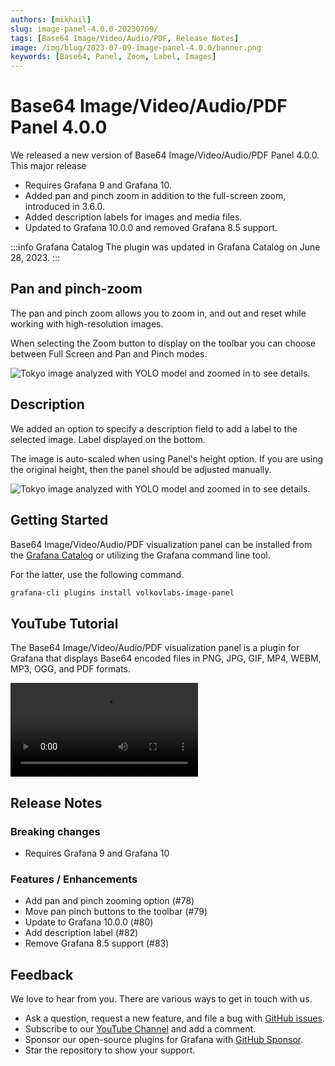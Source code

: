 ```yaml
---
authors: [mikhail]
slug: image-panel-4.0.0-20230709/
tags: [Base64 Image/Video/Audio/PDF, Release Notes]
image: /img/blog/2023-07-09-image-panel-4.0.0/banner.png
keywords: [Base64, Panel, Zoom, Label, Images]
---
```



# Base64 Image/Video/Audio/PDF Panel 4.0.0

We released a new version of Base64 Image/Video/Audio/PDF Panel 4.0.0. This major release

- Requires Grafana 9 and Grafana 10.
- Added pan and pinch zoom in addition to the full-screen zoom, introduced in 3.6.0.
- Added description labels for images and media files.
- Updated to Grafana 10.0.0 and removed Grafana 8.5 support.

:::info Grafana Catalog
The plugin was updated in Grafana Catalog on June 28, 2023.
:::

## Pan and pinch-zoom

The pan and pinch zoom allows you to zoom in, and out and reset while working with high-resolution images.

When selecting the Zoom button to display on the toolbar you can choose between Full Screen and Pan and Pinch modes.

<Image
  title="Tokyo image analyzed with YOLO model and zoomed in to see details."
  src="/img/blog/2023-07-09-image-panel-4.0.0/zoom.png"
  lazy={false}
/>

## Description

We added an option to specify a description field to add a label to the selected image. Label displayed on the bottom.

The image is auto-scaled when using Panel's height option. If you are using the original height, then the panel should be adjusted manually.

<Image
  title="Tokyo image analyzed with YOLO model and zoomed in to see details."
  src="/img/blog/2023-07-09-image-panel-4.0.0/description.png"
  lazy={false}
/>

## Getting Started

Base64 Image/Video/Audio/PDF visualization panel can be installed from the [Grafana Catalog](https://grafana.com/grafana/plugins/volkovlabs-image-panel/) or utilizing the Grafana command line tool.

For the latter, use the following command.

```bash
grafana-cli plugins install volkovlabs-image-panel
```

## YouTube Tutorial

The Base64 Image/Video/Audio/PDF visualization panel is a plugin for Grafana that displays Base64 encoded files in PNG, JPG, GIF, MP4, WEBM, MP3, OGG, and PDF formats.

<Video
  src="https://www.youtube.com/embed/1_bgLSehjhg"
  title="Images, PDFs, Video, Live Camera Feed on Grafana Dashboard."
/>

## Release Notes

### Breaking changes

- Requires Grafana 9 and Grafana 10

### Features / Enhancements

- Add pan and pinch zooming option (#78)
- Move pan pinch buttons to the toolbar (#79)
- Update to Grafana 10.0.0 (#80)
- Add description label (#82)
- Remove Grafana 8.5 support (#83)

## Feedback

We love to hear from you. There are various ways to get in touch with us.

- Ask a question, request a new feature, and file a bug with [GitHub issues](https://github.com/volkovlabs/volkovlabs-image-panel/issues/new/choose).
- Subscribe to our [YouTube Channel](https://www.youtube.com/@volkovlabs) and add a comment.
- Sponsor our open-source plugins for Grafana with [GitHub Sponsor](https://github.com/sponsors/VolkovLabs).
- Star the repository to show your support.
